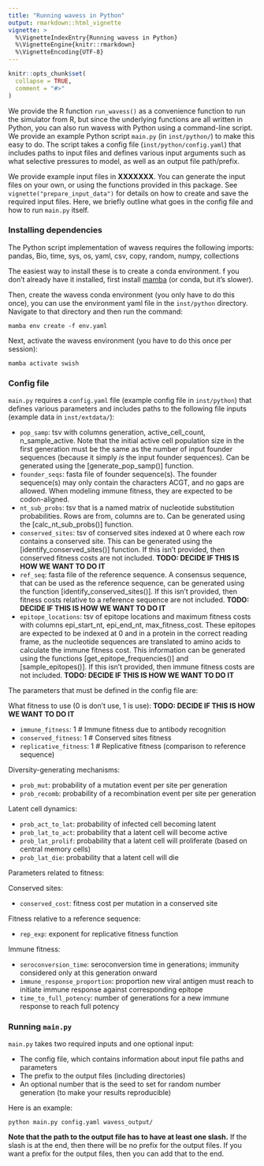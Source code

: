 ```yaml
---
title: "Running wavess in Python"
output: rmarkdown::html_vignette
vignette: >
  %\VignetteIndexEntry{Running wavess in Python}
  %\VignetteEngine{knitr::rmarkdown}
  %\VignetteEncoding{UTF-8}
---
```


```r
knitr::opts_chunk$set(
  collapse = TRUE,
  comment = "#>"
)
```

We provide the R function `run_wavess()` as a convenience function to run the
simulator from R, but since the underlying functions are all written in Python,
you can also run wavess with Python using a command-line script. We provide an
example Python script `main.py` (in `inst/python/`) to make this easy to do. The
script takes a config file (`inst/python/config.yaml`) that includes paths to
input files and defines various input arguments such as what selective pressures
to model, as well as an output file path/prefix.

We provide example input files in **XXXXXXX**. You can generate the input files
on your own, or using the functions provided in this package. See
`vignette("prepare_input_data")` for details on how to create and save the
required input files. Here, we briefly outline what goes in the config file and
how to run `main.py` itself.

### Installing dependencies

The Python script implementation of wavess requires the following imports:
pandas, Bio, time, sys, os, yaml, csv, copy, random, numpy, collections

The easiest way to install these is to create a conda environment.
f you don't already have it installed, first install 
[mamba](https://mamba.readthedocs.io/en/latest/installation/mamba-installation.html) 
(or conda, but it's slower). 

Then, create the wavess conda environment (you only have to do this once),
you can use the environment yaml file in the `inst/python` directory. Navigate
to that directory and then run the command:

```
mamba env create -f env.yaml
```

Next, activate the wavess environment (you have to do this once per session):

```
mamba activate swish
```

### Config file

`main.py` requires a `config.yaml` file (example config file in `inst/python`)
that defines various parameters and includes paths to the following file inputs
(example data in `inst/extdata/`):

- `pop_samp`: tsv with columns generation, active_cell_count, n_sample_active.
Note that the initial active cell population size in the first generation must
be the same as the number of input founder sequences (because it simply _is_ the
input founder sequences). Can be generated using the [generate_pop_samp()]
function.
- `founder_seqs`: fasta file of founder sequence(s). The founder sequence(s) may
only contain the characters ACGT, and no gaps are allowed. When modeling immune
fitness, they are expected to be codon-aligned.
- `nt_sub_probs`: tsv that is a named matrix of nucleotide substitution probabilities.
Rows are from, columns are to. Can be generated using the [calc_nt_sub_probs()]
function.
- `conserved_sites`: tsv of conserved sites indexed at 0 where each row contains
a conserved site. This can be generated using the [identify_conserved_sites()]
function. If this isn't provided, then conserved fitness costs are not included.
**TODO: DECIDE IF THIS IS HOW WE WANT TO DO IT**
- `ref_seq`: fasta file of the reference sequence. A consensus
sequence, that can be used as the reference sequence, can be generated using the
function [identify_conserved_sites()]. If this isn't provided, then fitness
costs relative to a reference sequence are not included. **TODO: DECIDE IF THIS
IS HOW WE WANT TO DO IT**
- `epitope_locations`: tsv of epitope locations and maximum fitness
costs with columns epi_start_nt, epi_end_nt, max_fitness_cost. These epitopes
are expected to be indexed at 0 and in a protein in the correct reading frame,
as the nucleotide sequences are translated to amino acids to calculate the
immune fitness cost. This information can be generated using the functions
[get_epitope_frequencies()] and [sample_epitopes()]. If this isn't provided,
then immune fitness costs are not included. **TODO: DECIDE IF THIS IS HOW WE
WANT TO DO IT**

The parameters that must be defined in the config file are:

What fitness to use (0 is don't use, 1 is use): **TODO: DECIDE IF THIS IS HOW WE WANT TO DO IT**

- `immune_fitness`: 1 # Immune fitness due to antibody recognition
- `conserved_fitness`: 1 # Conserved sites fitness
- `replicative_fitness`: 1 # Replicative fitness (comparison to reference sequence)

Diversity-generating mechanisms:

- `prob_mut`: probability of a mutation event per site per generation
- `prob_recomb`: probability of a recombination event per site per generation

Latent cell dynamics:

- `prob_act_to_lat`: probability of infected cell becoming latent
- `prob_lat_to_act`: probability that a latent cell will become active
- `prob_lat_prolif`: probability that a latent cell will proliferate (based on central memory cells)
- `prob_lat_die`: probability that a latent cell will die

Parameters related to fitness:

Conserved sites:

- `conserved_cost`: fitness cost per mutation in a conserved site

Fitness relative to a reference sequence:

- `rep_exp`: exponent for replicative fitness function

Immune fitness:

- `seroconversion_time`: seroconversion time in generations; immunity considered only at this generation onward
- `immune_response_proportion`: proportion new viral antigen must reach to initiate immune response against corresponding epitope
- `time_to_full_potency`: number of generations for a new immune response to reach full potency

### Running `main.py`

`main.py` takes two required inputs and one optional input:

- The config file, which contains information about input file paths and parameters
- The prefix to the output files (including directories)
- An optional number that is the seed to set for random number generation (to make your results reproducible)

Here is an example:

```
python main.py config.yaml wavess_output/ 
```

**Note that the path to the output file has to have at least one slash.**
If the slash is at the end, then there will be no prefix for the output files.
If you want a prefix for the output files, then you can add that to the end.




